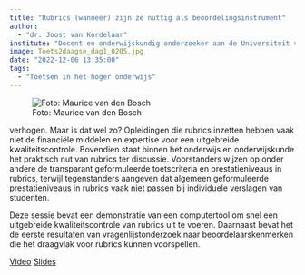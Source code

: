 ```yaml
---
title: "Rubrics (wanneer) zijn ze nuttig als beoordelingsinstrument"
author:
  - "dr. Joost van Kordelaar"
institute: "Docent en onderwijskundig onderzoeker aan de Universiteit van Amsterdam"
image: Toets2daagse_dag1_0205.jpg
date: "2022-12-06 13:35:00"
tags: 
  - "Toetsen in het hoger onderwijs"
---
```


::: {.column-margin}
![Foto: Maurice van den Bosch]()
:::

verhogen. Maar is dat wel zo? Opleidingen die rubrics inzetten hebben vaak niet de financiële middelen en expertise voor een
uitgebreide kwaliteitscontrole. Bovendien staat binnen het onderwijs en onderwijskunde het praktisch nut van rubrics ter discussie. Voorstanders wijzen op onder andere de transparant geformuleerde toetscriteria en prestatieniveaus in rubrics, terwijl tegenstanders aangeven dat algemeen geformuleerde prestatieniveaus in rubrics vaak niet passen bij individuele verslagen van studenten.

Deze sessie bevat een demonstratie van een computertool om snel een uitgebreide kwaliteitscontrole van rubrics uit te voeren. Daarnaast bevat het de eerste resultaten van vragenlijstonderzoek naar beoordelaarskenmerken die het draagvlak voor rubrics kunnen voorspellen.


[Video](https://tilburguniversity.cloud.panopto.eu/Panopto/Pages/Viewer.aspx?id=5887fb99-5994-4a60-9217-af3800ee594c){.btn .btn-primary}
[Slides](https://drive.google.com/file/d/1VB_js-gJ8A9OzuO90y6R3BBRnqHH-cm2/view?usp=share_link){.btn .btn-primary}
